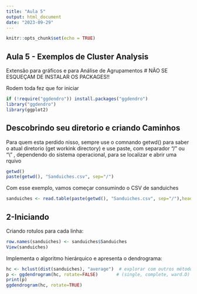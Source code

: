 ```yaml
---
title: "Aula 5"
output: html_document
date: "2023-09-29"
---
```


```r
knitr::opts_chunk$set(echo = TRUE)
```

## Aula 5 - Exemplos de Cluster Analysis

Extensão para gráficos e para Análise de Agrupamentos \# NÃO SE ESQUEÇAM DE INSTALAR OS PACKAGES!!

Rodem toda fez que for iniciar

```r

if (!require("ggdendro")) install.packages("ggdendro")
library("ggdendro")
library(ggplot2)
```

## Descobrindo seu diretorio e criando Caminhos

Para quem esta perdido nisso, sempre use o comnando getwd() para saber o atual diretorio (get workink directory) e use paste, com separador "/" ou "\\" , dependendo do sistema operacional, para se localizar e abrir uma rquivo

```r
getwd()
paste(getwd(), "Sanduiches.csv", sep="/")
```

Com esse exemplo, vamos começar consumindo o CSV de sanduiches

```r
sanduiches <- read.table(paste(getwd(), "Sanduiches.csv", sep="/"),header=TRUE,sep = ";", dec=",")

```

## 2-Iniciando

Criando rotulos para cada linha:

```r
row.names(sanduiches) <- sanduiches$Sanduiches
View(sanduiches)
```

Implementa o algoritmo hierárquico e apresenta o dendrograma:

```r
hc <- hclust(dist(sanduiches), "average")  # explorar com outros métodos de distância que não average
p <- ggdendrogram(hc, rotate=FALSE)       # (single, complete, ward.D)
print(p)
ggdendrogram(hc, rotate=TRUE)
```
